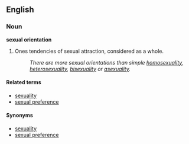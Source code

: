 ==English==
===Noun===
'''sexual orientation'''

# Ones tendencies of sexual attraction, considered as a whole.
#: ''There are more sexual orientations than simple [[homosexuality]], [[heterosexuality]], [[bisexuality]] or [[asexuality]].''

==== Related terms ====

*[[sexuality]] <!-- other terms such as homo- hetero- bi- a- pan- etc. should be referenced under sexuality -->
*[[sexual preference]]

====Synonyms====
*[[sexuality]]
*[[sexual preference]]